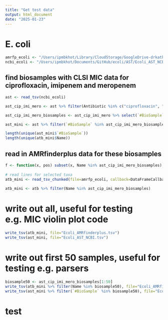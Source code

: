 ```yaml
---
title: "Get test data"
output: html_document
date: "2025-01-23"
---
```


# E. coli

``` r
amrfp_ecoli <- "/Users/ipmbkhot/Library/CloudStorage/GoogleDrive-drkatholt@gmail.com/My\ Drive/AMRnet/resistance\ rules/AMRFP_results.tsv.gz"
ncbi_ecoli <- "/Users/ipmbkhot/Documents/GitHub/ecoli/AST/Ecoli_AST_NCBI.tsv.gz"
```


## find biosamples with CLSI MIC data for ciprofloxacin, imipenem and meropenem
```r
ast <- read_tsv(ncbi_ecoli)

ast_cip_imi_mero <- ast %>% filter(Antibiotic %in% c("ciprofloxacin", "imipenem", "meropenem")) %>% filter(`Testing standard`=="CLSI") %>% filter(!is.na(`MIC (mg/L)`))

ast_cip_imi_mero_biosamples <- ast_cip_imi_mero %>% select(`#BioSample`, Antibiotic, `MIC (mg/L)`) %>% pivot_wider(id_cols=`#BioSample`, names_from=Antibiotic, values_from=`MIC (mg/L)`) %>% filter(!is.na(ciprofloxacin) & !is.na(imipenem) & !is.na(meropenem)) %>% pull(`#BioSample`)

ast_mini <- ast %>% filter(`#BioSample` %in% ast_cip_imi_mero_biosamples) %>% filter(Antibiotic %in% c("ciprofloxacin", "meropenem", "imipenem")) %>% filter(`Testing standard`=="CLSI") %>% filter(`Scientific name`=="Escherichia coli")

length(unique(ast_mini$`#BioSample`))
length(unique(atb_mini$Name))

```

## read in AMRfinderplus data for these biosamples
```r
f <- function(x, pos) subset(x, Name %in% ast_cip_imi_mero_biosamples)
  
# read lines for selected taxa  
atb_mini <- read_tsv_chunked(file=amrfp_ecoli, callback=DataFrameCallback$new(f), chunk_size = 10000)
  
atb_mini <- atb %>% filter(Name %in% ast_cip_imi_mero_biosamples)

```

# write out all, useful for testing e.g. MIC violin plot code
```r
write_tsv(atb_mini, file="Ecoli_AMRfinderplus.tsv")
write_tsv(ast_mini, file="Ecoli_AST_NCBI.tsv")
```

# write out first 50 samples, useful for testing e.g. parsers
```r
biosample50 <- ast_cip_imi_mero_biosamples[1:50]
write_tsv(atb_mini %>% filter(Name %in% biosample50), file="Ecoli_AMRfinderplus_n50.tsv")
write_tsv(ast_mini %>% filter(`#BioSample` %in% biosample50), file="Ecoli_AST_NCBI_n50.tsv")
```

# test
``` r

```